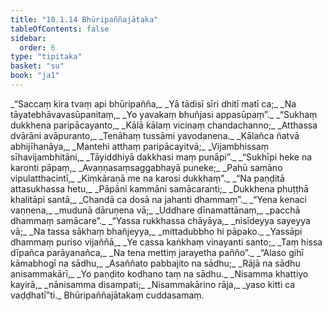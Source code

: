 ```yaml
---
title: "10.1.14 Bhūripaññajātaka"
tableOfContents: false
sidebar:
  order: 6
type: "tipitaka"
basket: "su"
book: "ja1"
---
```



<DynamicBreadcrumb />

<Division number="145" book="ja1" bookNo="22" page="60">

<Paragraph number="2066" type="verses" book="ja1">
_“Saccaṃ kira tvaṃ api bhūripañña,_  
_Yā tādisī sīri dhitī matī ca;_  
_Na tāyatebhāvavasūpanitaṃ,_  
_Yo yavakaṃ bhuñjasi appasūpaṃ”._  

</Paragraph>

</Division>
<Division number="146" book="ja1" bookNo="22" page="61">

<Paragraph number="2067" type="verses" book="ja1">
_“Sukhaṃ dukkhena paripācayanto,_  
_Kālā kālaṃ vicinaṃ chandachanno;_  
_Atthassa dvārāni avāpuranto,_  
_Tenāhaṃ tussāmi yavodanena._  

</Paragraph>

</Division>
<Division number="147" book="ja1" bookNo="22" page="61">

<Paragraph number="2068" type="verses" book="ja1">
_Kālañca ñatvā abhijīhanāya,_  
_Mantehi atthaṃ paripācayitvā;_  
_Vijambhissaṃ sīhavijambhitāni,_  
_Tāyiddhiyā dakkhasi maṃ punāpi”._  

</Paragraph>

</Division>
<Division number="148" book="ja1" bookNo="22" page="61">

<Paragraph number="2069" type="verses" book="ja1">
_“Sukhīpi heke na karonti pāpaṃ,_  
_Avaṇṇasaṃsaggabhayā puneke;_  
_Pahū samāno vipulatthacintī,_  
_Kiṃkāraṇā me na karosi dukkhaṃ”._  

</Paragraph>

</Division>
<Division number="149" book="ja1" bookNo="22" page="61">

<Paragraph number="2070" type="verses" book="ja1">
_“Na paṇḍitā attasukhassa hetu,_  
_Pāpāni kammāni samācaranti;_  
_Dukkhena phuṭṭhā khalitāpi santā,_  
_Chandā ca dosā na jahanti dhammaṃ”._  

</Paragraph>

</Division>
<Division number="150" book="ja1" bookNo="22" page="61">

<Paragraph number="2071" type="verses" book="ja1">
_“Yena kenaci vaṇṇena,_  
_mudunā dāruṇena vā;_  
_Uddhare dīnamattānaṃ,_  
_pacchā dhammaṃ samācare”._  

</Paragraph>

</Division>
<Division number="151" book="ja1" bookNo="22" page="61">

<Paragraph number="2072" type="verses" book="ja1">
_“Yassa rukkhassa chāyāya,_  
_nisīdeyya sayeyya vā;_  
_Na tassa sākhaṃ bhañjeyya,_  
_mittadubbho hi pāpako._  

</Paragraph>

</Division>
<Division number="152" book="ja1" bookNo="22" page="61">

<Paragraph number="2073" type="verses" book="ja1">
_Yassāpi dhammaṃ puriso vijaññā,_  
_Ye cassa kaṅkhaṃ vinayanti santo;_  
_Taṃ hissa dīpañca parāyanañca,_  
_Na tena mettiṃ jarayetha pañño”._  

</Paragraph>

</Division>
<Division number="153" book="ja1" bookNo="22" page="62">

<Paragraph number="2074" type="verses" book="ja1">
_“Alaso gihī kāmabhogī na sādhu,_  
_Asaññato pabbajito na sādhu;_  
_Rājā na sādhu anisammakārī,_  
_Yo paṇḍito kodhano taṃ na sādhu._  

</Paragraph>

</Division>
<Division number="154" book="ja1" bookNo="22" page="62">

<Paragraph number="2075" type="verses" book="ja1">
_Nisamma khattiyo kayirā,_  
_nānisamma disampati;_  
_Nisammakārino rāja,_  
_yaso kitti ca vaḍḍhatī”ti._  


</Paragraph>
</Division>

<Paragraph number="2076" type="center" book="ja1">
Bhūripaññajātakaṃ cuddasamaṃ.
</Paragraph>